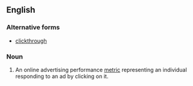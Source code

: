 {{also|click through}}
==English==

===Alternative forms===
*[[clickthrough]]

===Noun===
{{en-noun|sg=[[click]]-[[through]]}}

# An online advertising performance [[metric]] representing an individual responding to an ad by clicking on it.